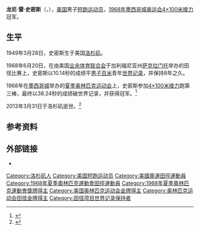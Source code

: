 {{Infobox sportsperson
| honorific_prefix          = 
| name                      = 龙尼·雷·史密斯<br />Ronnie Ray Smith
| honorific_suffix          = 
| image                     = Ronnie Ray Smith 1968.jpg
| image_size                = 
| alt                       = 
| caption                   = 
| headercolor               = 
| textcolor                 = 
| real_name                 = 
| native_name               = 
| native_name_lang          = 
| romanizedname             = 
| english_name              = 
| birth_name                = 
| nickname                  = 
| nationality               = 
| national_team             = 
| ethnicity                 = 
| hometown                  = 
| citizenship               = 
| birth_date                = {{Birth date|year=1949|month=3|day=28}}
| birth_place               = 
| death_date                = {{Death date and age|2013|3|31|1949|3|28}}
| death_place               = {{USA}}[[加利福尼亞州|加利福尼亞州]][[洛杉磯|洛杉磯]]
| resting_place             = 
| resting_place_coordinates = 
| monuments                 = 
| residence                 = 
| education                 = 
| alma_mater                = 
| occupation                = 
| years_active              = 1966 - 2013
| employer                  = 
| agent                     = 
| height                    = 
| weight                    = 
| spouse                    = 
| life_partner              = 
| other_interests           = 
| website                   = 
| module                    = 
| country                   = 
| sport                     = [[田徑|田徑]]
| position                  = 
| shoots                    = 
| catches                   = 
| disability                = 
| disability_class          = 
| weight_class              = 
| weight_class_type         = 
| rank                      = 
| event                     = [[短跑|短跑]]
| event_type                = 
| universityteam            = 
| collegeteam               = 
| league                    = 
| league_type               = 
| club                      = 
| team                      = 
| turnedpro                 = 
| turnedpro_type            = 
| partner                   = 
| former_partner            = 
| coach                     = 
| retired                   = 
| coaching                  = 
| module2                   = 
| worlds                    = 
| regionals                 = 
| nationals                 = 
| olympics                  = 
{{ubl
|'''1968年夏季奧林匹克運動會'''：4×100公尺接力第一名
}}
| paralympics               = 
| commonwealth              = 
| highestranking            = 
| pb                        = 
{{ubl
|'''100碼'''：9.3秒（手動） （1969年）
|'''100公尺'''：10.14秒（W：+0.8） （1968年）
|'''200公尺'''：20.75秒（W：+1.4） （1968年）
|'''220碼'''：21.7秒（手動） （1966年）
}}
| medaltemplates            = 
{{MedalCountry|{{USA}}}}
{{MedalSport|男子田徑}}
{{MedalCompetition|夏季奧林匹克運動會}}
{{MedalGold|1968年墨西哥墨西哥城|4×100公尺接力}}
| show-medals               = 
| medaltemplates-title      = 
| module3                   = 
| updated                   = 2017年1月8日
}}
'''龙尼·雷·史密斯'''（{{lang-en|Ronnie Ray Smith}}，{{bd|1949年|3月28日|2013年|3月31日|catIdx=Smith史密斯}}），[[美国|美国]]男子[[短跑|短跑]][[运动员|运动员]]，[[1968年墨西哥城奥运会|1968年墨西哥城奥运会]][[4×100米接力|4×100米接力]]冠军。

== 生平 ==
1949年3月28日，史密斯生于美国[[洛杉矶|洛杉矶]]。

1968年6月20日，在由美国[[业余体育联合会|业余体育联合会]]于加利福尼亚州[[萨克拉门托_(加利福尼亚州)|萨克拉门托]]举办的田径比赛上，史密斯以10.14秒的成绩平[[100米賽跑|男子百米]]青年[[世界青年田径记录列表|世界记录]]，并保持8年之久。

1968年在[[墨西哥城|墨西哥城]]举办的[[1968年夏季奥林匹克运动会|夏季奥林匹克运动会]]上，史密斯参加[[4×100米接力|4×100米接力]]跑第三棒，最终以38.24秒的成绩破世界记录，并获得冠军。<ref>{{cite news |author= |url=http://www.sports-reference.com/olympics/athletes/sm/ronnie-ray-smith-1.html |title=Ronnie Ray Smith |work=sports-reference.com |language=en |date= |accessdate=2013-04-02 |archive-date=2012-09-02 |archive-url=https://web.archive.org/web/20120902035441/http://www.sports-reference.com/olympics/athletes/sm/ronnie-ray-smith-1.html |dead-url=yes }}</ref>

2013年3月31日于洛杉矶逝世。<ref>{{cite news |author= |url=http://www.contracostatimes.com/breaking-news/ci_22913108/olympic-gold-medalist-ronnie-ray-smith-dies?source=rss |title=Olympic gold medalist Ronnie Ray Smith dies |work=contracostatimes.com |language=en |date=2013-03-31 |accessdate=2013-04-02 |archive-date=2013-10-29 |archive-url=https://web.archive.org/web/20131029232652/http://www.contracostatimes.com/breaking-news/ci_22913108/olympic-gold-medalist-ronnie-ray-smith-dies?source=rss |dead-url=no }}</ref>

== 参考资料 ==
{{reflist}}

== 外部链接 ==
*{{iaaf name|id=203422|name=龙尼·雷·史密斯}}

{{奥林匹克运动会田径比赛男子4×100米接力冠军}}

{{Authority control}}
{{DEFAULTSORT:Smith, Ronnie}}
[[Category:洛杉矶人|Category:洛杉矶人]]
[[Category:美国短跑运动员|Category:美国短跑运动员]]
[[Category:美國奧運田徑運動員|Category:美國奧運田徑運動員]]
[[Category:1968年夏季奧林匹克運動會田徑運動員|Category:1968年夏季奧林匹克運動會田徑運動員]]
[[Category:1968年夏季奧林匹克運動會獎牌得主|Category:1968年夏季奧林匹克運動會獎牌得主]]
[[Category:美国奥林匹克运动会金牌得主|Category:美国奥林匹克运动会金牌得主]]
[[Category:奥林匹克运动会田径金牌得主|Category:奥林匹克运动会田径金牌得主]]
[[Category:田径项目世界记录保持者|Category:田径项目世界记录保持者]]